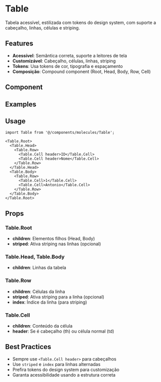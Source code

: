
<Meta of={TableStories} component={Table.Root}/>

# Table

Tabela acessível, estilizada com tokens do design system, com suporte a cabeçalho, linhas, células e striping.

## Features
- **Acessível**: Semântica correta, suporte a leitores de tela
- **Customizável**: Cabeçalho, células, linhas, striping
- **Tokens**: Usa tokens de cor, tipografia e espaçamento
- **Composição**: Compound component (Root, Head, Body, Row, Cell)

## Component
<Primary />
<Controls />

## Examples
<Canvas withToolbar>
  <Story of={TableStories.Basic} />
  <Story of={TableStories.Striped} />
  <Story of={TableStories.CustomHeader} />
</Canvas>

## Usage
```tsx
import Table from '@/components/molecules/Table';

<Table.Root>
  <Table.Head>
    <Table.Row>
      <Table.Cell header>ID</Table.Cell>
      <Table.Cell header>Nome</Table.Cell>
    </Table.Row>
  </Table.Head>
  <Table.Body>
    <Table.Row>
      <Table.Cell>1</Table.Cell>
      <Table.Cell>Antonio</Table.Cell>
    </Table.Row>
  </Table.Body>
</Table.Root>
```

## Props

### Table.Root
- **children**: Elementos filhos (Head, Body)
- **striped**: Ativa striping nas linhas (opcional)

### Table.Head, Table.Body
- **children**: Linhas da tabela

### Table.Row
- **children**: Células da linha
- **striped**: Ativa striping para a linha (opcional)
- **index**: Índice da linha (para striping)

### Table.Cell
- **children**: Conteúdo da célula
- **header**: Se é cabeçalho (th) ou célula normal (td)

## Best Practices
- Sempre use `<Table.Cell header>` para cabeçalhos
- Use `striped` e `index` para linhas alternadas
- Prefira tokens do design system para customização
- Garanta acessibilidade usando a estrutura correta 